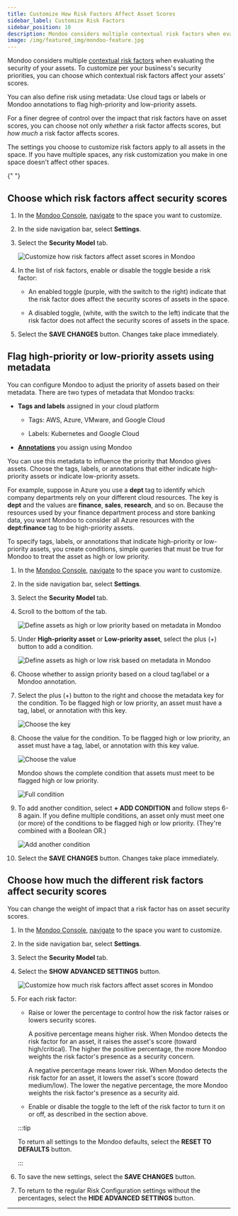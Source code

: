 ```yaml
---
title: Customize How Risk Factors Affect Asset Scores
sidebar_label: Customize Risk Factors
sidebar_position: 10
description: Mondoo considers multiple contextual risk factors when evaluating the security of your assets. To customize per your business's security priorities, you can choose which contextual risk factors affect your assets' scores. You can also choose tags, labels, and annotations that affect risk scores.
image: /img/featured_img/mondoo-feature.jpg
---
```


Mondoo considers multiple [contextual risk factors](https://mondoo.com/docs/platform/security/posture/findings/#factor-contextual-risk) when evaluating the security of your assets. To customize per your business's security priorities, you can choose which contextual risk factors affect your assets' scores.

You can also define risk using metadata: Use cloud tags or labels or Mondoo annotations to flag high-priority and low-priority assets.

For a finer degree of control over the impact that risk factors have on asset scores, you can choose not only _whether_ a risk factor affects scores, but _how much_ a risk factor affects scores.

The settings you choose to customize risk factors apply to all assets in the space. If you have multiple spaces, any risk customization you make in one space doesn't affect other spaces.


<Partial />{" "}

## Choose which risk factors affect security scores

1. In the [Mondoo Console](https://console.mondoo.com), [navigate](/platform/start/navigate) to the space you want to customize.

2. In the side navigation bar, select **Settings**.

3. Select the **Security Model** tab.

   ![Customize how risk factors affect asset scores in Mondoo](/img/platform/security/custom-risk.png)

4. In the list of risk factors, enable or disable the toggle beside a risk factor:

    - An enabled toggle (purple, with the switch to the right) indicate that the risk factor does affect the security scores of assets in the space.

    - A disabled toggle, (white, with the switch to the left) indicate that the risk factor does not affect the security scores of assets in the space.

5. Select the **SAVE CHANGES** button. Changes take place immediately.

## Flag high-priority or low-priority assets using metadata

You can configure Mondoo to adjust the priority of assets based on their metadata. There are two types of metadata that Mondoo tracks:

- **Tags and labels** assigned in your cloud platform

  - Tags: AWS, Azure, VMware, and Google Cloud

  - Labels: Kubernetes and Google Cloud

- **[Annotations](/platform/intel/annotations/)** you assign using Mondoo

You can use this metadata to influence the priority that Mondoo gives assets. Choose the tags, labels, or annotations that either indicate high-priority assets or indicate low-priority assets.

For example, suppose in Azure you use a **dept** tag to identify which company departments rely on your different cloud resources. The key is **dept** and the values are **finance**, **sales**, **research**, and so on. Because the resources used by your finance department process and store banking data, you want Mondoo to consider all Azure resources with the **dept:finance** tag to be high-priority assets.

To specify tags, labels, or annotations that indicate high-priority or low-priority assets, you create conditions, simple queries that must be true for Mondoo to treat the asset as high or low priority.

1. In the [Mondoo Console](https://console.mondoo.com), [navigate](/platform/start/navigate) to the space you want to customize.

2. In the side navigation bar, select **Settings**.

3. Select the **Security Model** tab.

4. Scroll to the bottom of the tab.

   ![Define assets as high or low priority based on metadata in Mondoo](/img/platform/security/hi-lo-pri.png)

5. Under **High-priority asset** or **Low-priority asset**, select the plus (+) button to add a condition.

   ![Define assets as high or low risk based on metadata in Mondoo](/img/platform/security/add-first-condition.png)

6. Choose whether to assign priority based on a cloud tag/label or a Mondoo annotation.

7. Select the plus (+) button to the right and choose the metadata key for the condition. To be flagged high or low priority, an asset must have a tag, label, or annotation with this key.

   ![Choose the key](/img/platform/security/choose-key.png)

8. Choose the value for the condition. To be flagged high or low priority, an asset must have a tag, label, or annotation with this key value.

   ![Choose the value](/img/platform/security/choose-value.png)

   Mondoo shows the complete condition that assets must meet to be flagged high or low priority.

   ![Full condition](/img/platform/security/one-condition.png)

9. To add another condition, select **+ ADD CONDITION** and follow steps 6-8 again. If you define multiple conditions, an asset only must meet one (or more) of the conditions to be flagged high or low priority. (They're combined with a Boolean OR.)

   ![Add another condition](/img/platform/security/another-condition.png)

10. Select the **SAVE CHANGES** button. Changes take place immediately.

## Choose how much the different risk factors affect security scores

You can change the weight of impact that a risk factor has on asset security scores.

1. In the [Mondoo Console](https://console.mondoo.com), [navigate](/platform/start/navigate) to the space you want to customize.

2. In the side navigation bar, select **Settings**.

3. Select the **Security Model** tab.

4. Select the **SHOW ADVANCED SETTINGS** button.

   ![Customize how much risk factors affect asset scores in Mondoo](/img/platform/security/custom-risk-advanced.png)

5. For each risk factor:

    - Raise or lower the percentage to control how the risk factor raises or lowers security scores.

       A positive percentage means higher risk. When Mondoo detects the risk factor for an asset, it raises the asset's score (toward high/critical). The higher the positive percentage, the more Mondoo weights the risk factor's presence as a security concern.

       A negative percentage means lower risk. When Mondoo detects the risk factor for an asset, it lowers the asset's score (toward medium/low). The lower the negative percentage, the more Mondoo weights the risk factor's presence as a security aid.

    - Enable or disable the toggle to the left of the risk factor to turn it on or off, as described in the section above.

    :::tip

    To return all settings to the Mondoo defaults, select the **RESET TO DEFAULTS** button.

    :::

6. To save the new settings, select the **SAVE CHANGES** button.

7. To return to the regular Risk Configuration settings without the percentages, select the **HIDE ADVANCED SETTINGS** button.

---
